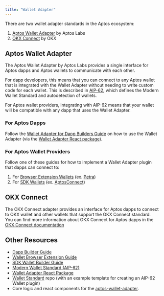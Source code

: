 ```yaml
---
title: "Wallet Adapter"
---
```


There are two wallet adapter standards in the Aptos ecosystem:

1. [Aptos Wallet Adapter](#aptos-wallet-adapter) by Aptos Labs
2. [OKX Connect](#okx-connect) by OKX

## Aptos Wallet Adapter

The Aptos Wallet Adapter by Aptos Labs provides a single interface for Aptos
dapps and Aptos wallets to communicate with each other.

For dapp developers, this means that you can connect to any Aptos wallet that is
integrated with the Wallet Adapter without needing to write custom code for each
wallet.  This is described in [AIP-62](https://github.com/aptos-foundation/AIPs/blob/main/aips/aip-62.md),
which defines the Modern Wallet Standard and autodetection of wallets.

For Aptos wallet providers, integrating with AIP-62 means that your wallet will
be compatible with any dapp that uses the Wallet Adapter.

### For Aptos Dapps

Follow the [Wallet Adapter for Dapp Builders Guide](/build/sdks/wallet-adapter/dapp) on how to use the
Wallet Adapter (via the [Wallet Adapter React package](https://github.com/aptos-labs/aptos-wallet-adapter/tree/main/packages/wallet-adapter-react)).

### For Aptos Wallet Providers

Follow one of these guides for how to implement a Wallet Adapter plugin that
dapps can connect to:

1. For [Browser Extension Wallets](/build/sdks/wallet-adapter/browser-extension-wallets) (ex. [Petra](https://chromewebstore.google.com/detail/petra-aptos-wallet/ejjladinnckdgjemekebdpeokbikhfci?hl=en))
2. For [SDK Wallets](/build/sdks/wallet-adapter/wallets) (ex. [AptosConnect](https://aptosconnect.app))

## OKX Connect

The OKX Connect adapter provides an interface for Aptos dapps to connect to OKX
wallet and other wallets that support the OKX Connect standard.  You can find
more information about OKX Connect for Aptos dapps in the [OKX Connect documentation](https://web3.okx.com/build/dev-docs/sdks/app-connect-aptos)

## Other Resources

- [Dapp Builder Guide](/build/sdks/wallet-adapter/dapp)
- [Wallet Browser Extension Guide](/build/sdks/wallet-adapter/browser-extension-wallets)
- [SDK Wallet Builder Guide](/build/sdks/wallet-adapter/wallets)
- [Modern Wallet Standard (AIP-62)](https://github.com/aptos-foundation/AIPs/blob/1bd0c41971701e54cf35da86c2877e58be61ee38/aips/aip-62.md)
- [Wallet Adapter React Package](https://github.com/aptos-labs/aptos-wallet-adapter/tree/main/packages/wallet-adapter-react)
- [Wallet Standard](https://github.com/aptos-labs/wallet-standard/tree/main) repo (with an example template for creating an AIP-62 Wallet plugin)
- Core logic and react components for the [aptos-wallet-adapter](https://github.com/aptos-labs/aptos-wallet-adapter).
